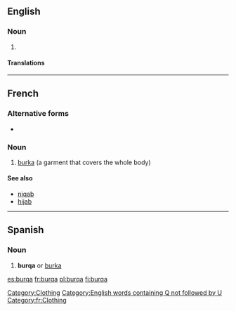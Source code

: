 ==English==

===Noun===
{{en-noun}}

# {{alternative form of|burka}}

====Translations====
{{trans-see|burka}}

[[Category:Clothing]]
[[Category:English words containing Q not followed by U]]

----

==French==
{{wikipedia|lang=fr}}

===Alternative forms===
* {{l|fr|burka}}

===Noun===
{{fr-noun|f}}

# [[burka]] (a garment that covers the whole body)

====See also====
* [[niqab]]
* [[hijab]]

[[Category:fr:Clothing]]

----

==Spanish==

===Noun===
{{es-noun-m}}

# '''burqa''' or [[burka]]

[[es:burqa]]
[[fr:burqa]]
[[pl:burqa]]
[[fi:burqa]]